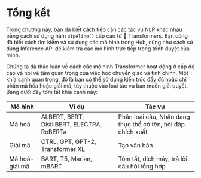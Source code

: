 # Tổng kết

Trong chương này, bạn đã biết cách tiếp cận các tác vụ NLP khác nhau bằng cách sử dụng hàm `pipeline()` cấp cao từ 🤗 Transformers. Bạn cũng đã biết cách tìm kiếm và sử dụng các mô hình trong Hub, cũng như cách sử dụng Inference API để kiểm tra các mô hình trực tiếp trong trình duyệt của mình.

Chúng ta đã thảo luận về cách các mô hình Transformer hoạt động ở cấp độ cao và nói về tầm quan trọng của việc học chuyển giao và tinh chỉnh. Một khía cạnh quan trọng, đó là bạn có thể sử dụng kiến trúc đầy đủ hoặc chỉ phần mã hóa hoặc giải mã, tùy thuộc vào loại tác vụ bạn muốn giải quyết. Bảng dưới đây tóm tắt khía cạnh này:

| Mô hình           | Ví dụ                                   | Tác vụ                                                                            |
|-----------------|--------------------------------------------|----------------------------------------------------------------------------------|
| Mã hoá         | ALBERT, BERT, DistilBERT, ELECTRA, RoBERTa | Phân loại câu, Nhận dạng thực thể có tên, hỏi đáp chích xuất |
| Giải mã         | CTRL, GPT, GPT-2, Transformer XL           | Tạo văn bản |
| Mã hoá-giải mã | BART, T5, Marian, mBART                    | Tóm tắt, dịch máy, trả lời câu hỏi tổng hợp  |
